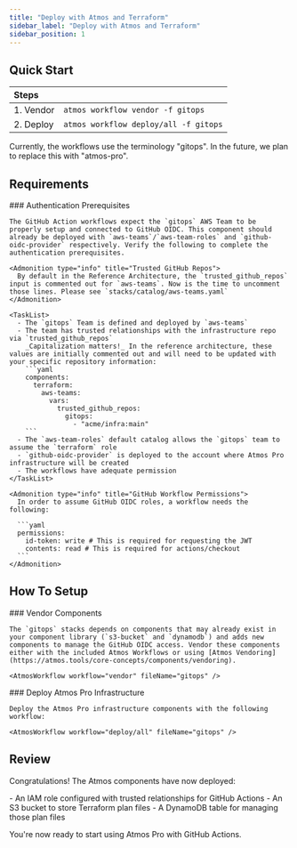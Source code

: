 ```yaml
---
title: "Deploy with Atmos and Terraform"
sidebar_label: "Deploy with Atmos and Terraform"
sidebar_position: 1
---
```


## Quick Start

| Steps     |                                        |
| :-------- | :------------------------------------- |
| 1. Vendor | `atmos workflow vendor -f gitops`   |
| 2. Deploy | `atmos workflow deploy/all -f gitops` |

<Admonition type="info" title="GitOps Terminology">
  Currently, the workflows use the terminology "gitops". In the future, we plan to replace this with "atmos-pro".
</Admonition>

## Requirements

<Steps>
  <Step>
    ### <StepNumber/> Authentication Prerequisites

    The GitHub Action workflows expect the `gitops` AWS Team to be properly setup and connected to GitHub OIDC. This component should already be deployed with `aws-teams`/`aws-team-roles` and `github-oidc-provider` respectively. Verify the following to complete the authentication prerequisites.

    <Admonition type="info" title="Trusted GitHub Repos">
      By default in the Reference Architecture, the `trusted_github_repos` input is commented out for `aws-teams`. Now is the time to uncomment those lines. Please see `stacks/catalog/aws-teams.yaml`
    </Admonition>

    <TaskList>
      - The `gitops` Team is defined and deployed by `aws-teams`
      - The team has trusted relationships with the infrastructure repo via `trusted_github_repos`
        _Capitalization matters!_ In the reference architecture, these values are initially commented out and will need to be updated with your specific repository information:
        ```yaml
        components:
          terraform:
            aws-teams:
              vars:
                trusted_github_repos:
                  gitops:
                    - "acme/infra:main"
        ```
      - The `aws-team-roles` default catalog allows the `gitops` team to assume the `terraform` role
      - `github-oidc-provider` is deployed to the account where Atmos Pro infrastructure will be created
      - The workflows have adequate permission
    </TaskList>

    <Admonition type="info" title="GitHub Workflow Permissions">
      In order to assume GitHub OIDC roles, a workflow needs the following:

      ```yaml
      permissions:
        id-token: write # This is required for requesting the JWT
        contents: read # This is required for actions/checkout
      ```
    </Admonition>
  </Step>
</Steps>

## How To Setup

<Steps>
  <Step>
    ### <StepNumber/> Vendor Components

    The `gitops` stacks depends on components that may already exist in your component library (`s3-bucket` and `dynamodb`) and adds new components to manage the GitHub OIDC access. Vendor these components either with the included Atmos Workflows or using [Atmos Vendoring](https://atmos.tools/core-concepts/components/vendoring).

    <AtmosWorkflow workflow="vendor" fileName="gitops" />
  </Step>

  <Step>
    ### <StepNumber/> Deploy Atmos Pro Infrastructure

    Deploy the Atmos Pro infrastructure components with the following workflow:

    <AtmosWorkflow workflow="deploy/all" fileName="gitops" />
  </Step>
</Steps>

## Review

Congratulations! The Atmos components have now deployed:

<TaskList>
- An IAM role configured with trusted relationships for GitHub Actions
- An S3 bucket to store Terraform plan files 
- A DynamoDB table for managing those plan files
</TaskList>

You're now ready to start using Atmos Pro with GitHub Actions.